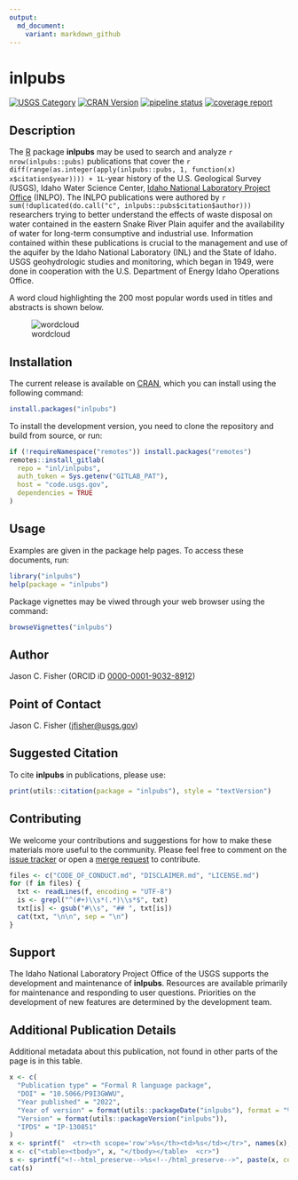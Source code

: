 ```yaml
---
output:
  md_document:
    variant: markdown_github
---
```


# inlpubs

[![USGS Category](https://img.shields.io/badge/USGS-Research-blue.svg)](https://owi.usgs.gov/R/packages.html#research)
[![CRAN Version](https://www.r-pkg.org/badges/version/inlpubs)](https://CRAN.R-project.org/package=inlpubs)
[![pipeline status](https://code.usgs.gov/inl/inlpubs/badges/master/pipeline.svg)](https://code.usgs.gov/inl/inlpubs/-/commits/master)
[![coverage report](https://code.usgs.gov/inl/inlpubs/badges/master/coverage.svg)](https://code.usgs.gov/inl/inlpubs/-/commits/master)

## Description

The [R] package **inlpubs** may be used to search and analyze `r nrow(inlpubs::pubs)` publications that cover the `r diff(range(as.integer(apply(inlpubs::pubs, 1, function(x) x$citation$year)))) + 1L`-year history of the U.S. Geological Survey (USGS), Idaho Water Science Center, [Idaho National Laboratory Project Office] (INLPO). The INLPO publications were authored by `r sum(!duplicated(do.call("c", inlpubs::pubs$citation$author)))` researchers trying to better understand the effects of waste disposal on water contained in the eastern Snake River Plain aquifer and the availability of water for long-term consumptive and industrial use. Information contained within these publications is crucial to the management and use of the aquifer by the Idaho National Laboratory (INL) and the State of Idaho. USGS geohydrologic studies and monitoring, which began in 1949, were done in cooperation with the U.S. Department of Energy Idaho Operations Office.

A word cloud highlighting the 200 most popular words used in titles and abstracts is shown below.

![wordcloud](man/figures/wordcloud.png)

## Installation

The current release is available on [CRAN], which you can install using the following command:

```r
install.packages("inlpubs")
```

To install the development version, you need to clone the repository and build from source, or run:

```r
if (!requireNamespace("remotes")) install.packages("remotes")
remotes::install_gitlab(
  repo = "inl/inlpubs",
  auth_token = Sys.getenv("GITLAB_PAT"),
  host = "code.usgs.gov",
  dependencies = TRUE
)
```

## Usage

Examples are given in the package help pages. To access these documents, run:

```r
library("inlpubs")
help(package = "inlpubs")
```

Package vignettes may be viwed through your web browser using the command:

```r
browseVignettes("inlpubs")
```

## Author

Jason C. Fisher (ORCID iD [0000-0001-9032-8912])

## Point of Contact

Jason C. Fisher (<jfisher@usgs.gov>)

## Suggested Citation

To cite **inlpubs** in publications, please use:

```r
print(utils::citation(package = "inlpubs"), style = "textVersion")
```

## Contributing

We welcome your contributions and suggestions for how to make these materials more useful to the community. Please feel free to comment on the [issue tracker] or open a [merge request] to contribute.

```r
files <- c("CODE_OF_CONDUCT.md", "DISCLAIMER.md", "LICENSE.md")
for (f in files) {
  txt <- readLines(f, encoding = "UTF-8")
  is <- grepl("^(#+)\\s*(.*)\\s*$", txt)
  txt[is] <- gsub("#\\s", "## ", txt[is])
  cat(txt, "\n\n", sep = "\n")
}
```

## Support

The Idaho National Laboratory Project Office of the USGS supports the development and maintenance of **inlpubs**. Resources are available primarily for maintenance and responding to user questions. Priorities on the development of new features are determined by the development team.

## Additional Publication Details

Additional metadata about this publication, not found in other parts of the page is in this table.

```r
x <- c(
  "Publication type" = "Formal R language package",
  "DOI" = "10.5066/P9I3GWWU",
  "Year published" = "2022",
  "Year of version" = format(utils::packageDate("inlpubs"), format = "%Y"),
  "Version" = format(utils::packageVersion("inlpubs")),
  "IPDS" = "IP-130851"
)
x <- sprintf("  <tr><th scope='row'>%s</th><td>%s</td></tr>", names(x), x)
x <- c("<table><tbody>", x, "</tbody></table>  <cr>")
s <- sprintf("<!--html_preserve-->%s<!--/html_preserve-->", paste(x, collapse = "\n"))
cat(s)
```


<!-- Embedded References -->

[R]: https://www.r-project.org/
[Idaho National Laboratory Project Office]: https://www.usgs.gov/centers/idaho-water-science-center/science/idaho-national-laboratory-project-office
[CRAN]: https://CRAN.R-project.org/package=inlpubs
[BibTeX]: https://en.wikipedia.org/wiki/BibTeX
[0000-0001-9032-8912]: https://orcid.org/0000-0001-9032-8912
[issue tracker]: https://code.usgs.gov/inl/inlpubs/-/issues
[merge request]: https://code.usgs.gov/inl/inlpubs/-/merge_requests
